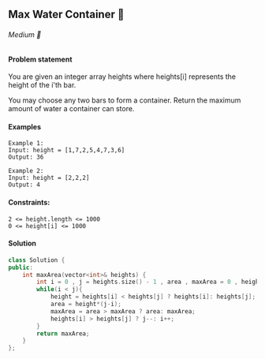 ## Max Water Container 🎯

###### Medium 🤨


#### Problem statement
You are given an integer array heights where heights[i] represents the height of the i'th bar.

You may choose any two bars to form a container. Return the maximum amount of water a container can store.

#### Examples

```
Example 1:
Input: height = [1,7,2,5,4,7,3,6]
Output: 36

Example 2:
Input: height = [2,2,2]
Output: 4
```

#### Constraints:

```
2 <= height.length <= 1000
0 <= height[i] <= 1000
```

#### Solution

```cpp
class Solution {
public:
    int maxArea(vector<int>& heights) {
        int i = 0 , j = heights.size() - 1 , area , maxArea = 0 , height;
        while(i < j){
            height = heights[i] < heights[j] ? heights[i]: heights[j];
            area = height*(j-i);
            maxArea = area > maxArea ? area: maxArea;
            heights[i] > heights[j] ? j--: i++;
        }
        return maxArea;
    }
};

```
